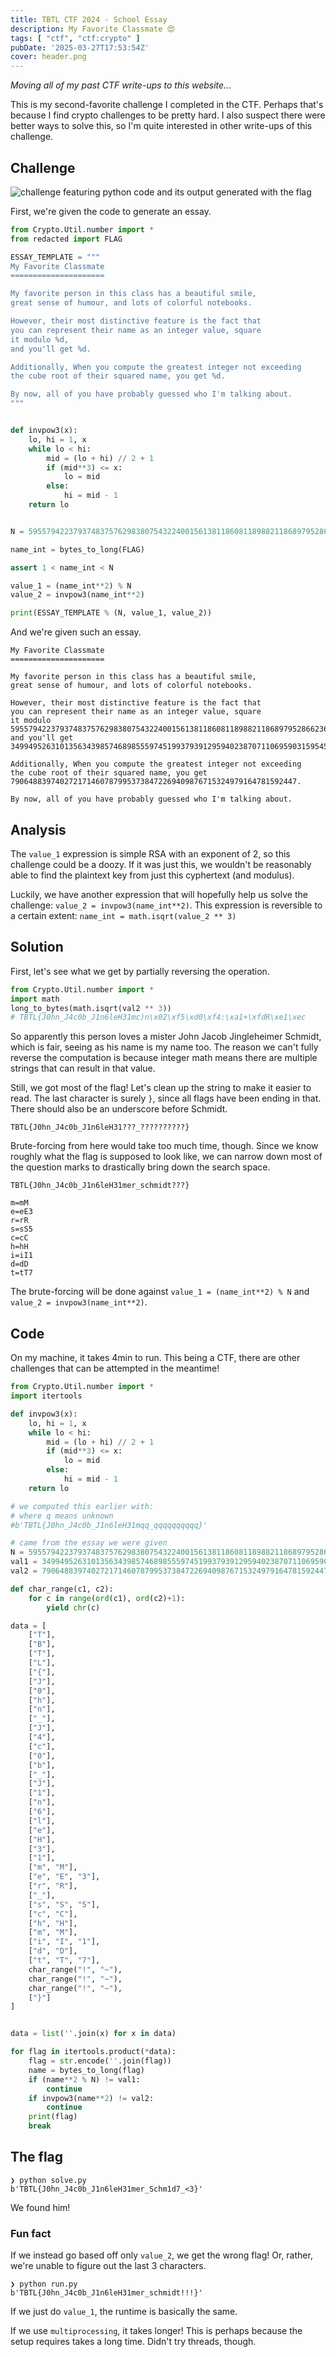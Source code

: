 ---
title: TBTL CTF 2024 - School Essay
description: My Favorite Classmate 😍
tags: [ "ctf", "ctf:crypto" ]
pubDate: '2025-03-27T17:53:54Z'
cover: header.png
---


*Moving all of my past CTF write-ups to this website...*

This is my second-favorite challenge I completed in the CTF.
Perhaps that's because I find crypto challenges to be pretty hard.
I also suspect there were better ways to solve this, so I'm quite interested in other write-ups of this challenge.

## Challenge
<Image src={challenge} alt="challenge featuring python code and its output generated with the flag" />

First, we're given the code to generate an essay.
```py
from Crypto.Util.number import *
from redacted import FLAG

ESSAY_TEMPLATE = """
My Favorite Classmate
=====================

My favorite person in this class has a beautiful smile,
great sense of humour, and lots of colorful notebooks.

However, their most distinctive feature is the fact that
you can represent their name as an integer value, square
it modulo %d,
and you'll get %d.

Additionally, When you compute the greatest integer not exceeding
the cube root of their squared name, you get %d.

By now, all of you have probably guessed who I'm talking about.
"""


def invpow3(x):
    lo, hi = 1, x
    while lo < hi:
        mid = (lo + hi) // 2 + 1
        if (mid**3) <= x:
            lo = mid
        else:
            hi = mid - 1
    return lo


N = 59557942237937483757629838075432240015613811860811898821186897952866236010569299041278104165604573

name_int = bytes_to_long(FLAG)

assert 1 < name_int < N

value_1 = (name_int**2) % N
value_2 = invpow3(name_int**2)

print(ESSAY_TEMPLATE % (N, value_1, value_2))
```

And we're given such an essay.

```
My Favorite Classmate
=====================

My favorite person in this class has a beautiful smile,
great sense of humour, and lots of colorful notebooks.

However, their most distinctive feature is the fact that
you can represent their name as an integer value, square
it modulo 59557942237937483757629838075432240015613811860811898821186897952866236010569299041278104165604573,
and you'll get 34994952631013563439857468985559745199379391295940238707110695903159545061311344766055629477728657.

Additionally, When you compute the greatest integer not exceeding
the cube root of their squared name, you get 7906488397402721714607879953738472269409876715324979164781592447.

By now, all of you have probably guessed who I'm talking about.
```

## Analysis
The `value_1` expression is simple RSA with an exponent of 2, so this challenge could be a doozy.
If it was just this, we wouldn't be reasonably able to find the plaintext key from just this cyphertext (and modulus).

Luckily, we have another expression that will hopefully help us solve the challenge: `value_2 = invpow3(name_int**2)`.
This expression is reversible to a certain extent: `name_int = math.isqrt(value_2 ** 3)`

## Solution
First, let's see what we get by partially reversing the operation.

```py
from Crypto.Util.number import *
import math
long_to_bytes(math.isqrt(val2 ** 3))
# TBTL{J0hn_J4c0b_J1n6leH31mc)n\x02\xf5\xd0\xf4:\xa1+\xfdR\xe1\xec
```

So apparently this person loves a mister John Jacob Jingleheimer Schmidt,
which is fair, seeing as his name is my name too.
The reason we can't fully reverse the computation is because
integer math means there are multiple strings that can result in that value.

Still, we got most of the flag!
Let's clean up the string to make it easier to read.
The last character is surely `}`, since all flags have been ending in that.
There should also be an underscore before Schmidt.

```
TBTL{J0hn_J4c0b_J1n6leH31???_??????????}
```

Brute-forcing from here would take too much time, though.
Since we know roughly what the flag is supposed to look like,
we can narrow down most of the question marks to drastically bring down the search space.
```
TBTL{J0hn_J4c0b_J1n6leH31mer_schmidt???}

m=mM
e=eE3
r=rR
s=sS5
c=cC
h=hH
i=iI1
d=dD
t=tT7
```

The brute-forcing will be done against `value_1 = (name_int**2) % N` and `value_2 = invpow3(name_int**2)`.

## Code
On my machine, it takes 4min to run.
This being a CTF, there are other challenges that can be attempted in the meantime!

```py
from Crypto.Util.number import *
import itertools

def invpow3(x):
    lo, hi = 1, x
    while lo < hi:
        mid = (lo + hi) // 2 + 1
        if (mid**3) <= x:
            lo = mid
        else:
            hi = mid - 1
    return lo

# we computed this earlier with:
# where q means unknown
#b'TBTL{J0hn_J4c0b_J1n6leH31mqq_qqqqqqqqqq}'

# came from the essay we were given
N = 59557942237937483757629838075432240015613811860811898821186897952866236010569299041278104165604573
val1 = 34994952631013563439857468985559745199379391295940238707110695903159545061311344766055629477728657
val2 = 7906488397402721714607879953738472269409876715324979164781592447

def char_range(c1, c2):
    for c in range(ord(c1), ord(c2)+1):
        yield chr(c)

data = [
    ["T"],
    ["B"],
    ["T"],
    ["L"],
    ["{"],
    ["J"],
    ["0"],
    ["h"],
    ["n"],
    ["_"],
    ["J"],
    ["4"],
    ["c"],
    ["0"],
    ["b"],
    ["_"],
    ["J"],
    ["1"],
    ["n"],
    ["6"],
    ["l"],
    ["e"],
    ["H"],
    ["3"],
    ["1"],
    ["m", "M"],
    ["e", "E", "3"],
    ["r", "R"],
    ["_"],
    ["s", "S", "5"],
    ["c", "C"],
    ["h", "H"],
    ["m", "M"],
    ["i", "I", "1"],
    ["d", "D"],
    ["t", "T", "7"],
    char_range("!", "~"),
    char_range("!", "~"),
    char_range("!", "~"),
    ["}"]
]


data = list(''.join(x) for x in data)

for flag in itertools.product(*data):
    flag = str.encode(''.join(flag))
    name = bytes_to_long(flag)
    if (name**2 % N) != val1:
        continue
    if invpow3(name**2) != val2:
        continue
    print(flag)
    break
```

## The flag
```
❯ python solve.py
b'TBTL{J0hn_J4c0b_J1n6leH31mer_Schm1d7_<3}'
```

We found him!

### Fun fact
If we instead go based off only `value_2`, we get the wrong flag!
Or, rather, we're unable to figure out the last 3 characters.
```
❯ python run.py
b'TBTL{J0hn_J4c0b_J1n6leH31mer_schmidt!!!}'
```

If we just do `value_1`, the runtime is basically the same.

If we use `multiprocessing`, it takes longer!
This is perhaps because the setup requires takes a long time.
Didn't try threads, though.
